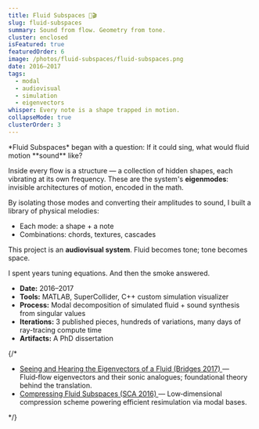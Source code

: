 ```yaml
---
title: Fluid Subspaces 🎵🎬
slug: fluid-subspaces
summary: Sound from flow. Geometry from tone.
cluster: enclosed
isFeatured: true
featuredOrder: 6
image: /photos/fluid-subspaces/fluid-subspaces.png
date: 2016–2017
tags:
  - modal
  - audiovisual
  - simulation
  - eigenvectors
whisper: Every note is a shape trapped in motion.
collapseMode: true
clusterOrder: 3
---
```


<ProjectOverview>
*Fluid Subspaces* began with a question:  
If it could sing, what would fluid motion **sound** like?

Inside every flow is a structure — a collection of hidden shapes, each vibrating at its own frequency. These are the system's **eigenmodes**: invisible architectures of motion, encoded in the math.

By isolating those modes and converting their amplitudes to sound, I built a library of physical melodies:  
- Each mode: a shape + a note  
- Combinations: chords, textures, cascades  

This project is an **audiovisual system**. 
Fluid becomes tone; tone becomes space.

</ProjectOverview>

<MediaSection title="Resonant Forms">
  <MediaItem
    title="One Note (mode 25)"
    description="The shape and sound of a low-frequency mode."
    youtubeUrl="https://www.youtube.com/embed/CAoQLYr8doE"
  />
  <MediaItem
    title="Higher Note (mode 75)"
    description="A higher-frequency mode."
    youtubeUrl="https://www.youtube.com/embed/Vwpi6U7AD5A"
  />
  <MediaItem
    title="Even Higher Note (mode 149)"
    description="An even higher-frequency mode."
    youtubeUrl="https://www.youtube.com/embed/o0UtONgtpFo"
  />
</MediaSection>

<MediaSection title="Combinatory Forms">
  <MediaItem
    title="Chord Formation"
    description="Combining the three isolated modes above into an audiovisual chord."
    youtubeUrl="https://www.youtube.com/embed/UkvLaE_o1ZM"
  />
</MediaSection>

<MediaSection title="Scale & Motion">
  <MediaItem
    title="Scale"
    description="Sweeping through a series of forms as a musical and spatial scale."
    youtubeUrl="https://www.youtube.com/embed/cB79S4NwCHc"
  />
  <MediaItem
    title="Melody"
    description="A playful melody constructed from selections of the scale above."
    youtubeUrl="https://www.youtube.com/embed/N6fzJXbn2ts"
  />
</MediaSection>

<MediaSection title="Spatial Timbres">
  <MediaItem
    title="Swell"
    description="Exploring spatial depth by layering all modes at varying intensities."
    youtubeUrl="https://www.youtube.com/embed/zUkpNKpkwP4"
  />
  <MediaItem
    title="Accent"
    description="A sharp transient that uses all the modes."
    youtubeUrl="https://www.youtube.com/embed/0An95mF3Yk0"
  />
</MediaSection>

<MediaSection title="Abstract Trajectories">
  <MediaItem
    title="Example 1"
    description="Mapping an unexpected path through configuration space."
    youtubeUrl="https://www.youtube.com/embed/gQew0VmLS8k"
  />
  <MediaItem
    title="Example 2"
    description="Further exploration of non-physical modal trajectories."
    youtubeUrl="https://www.youtube.com/embed/y6zraBpH5PA"
  />
</MediaSection>

<FieldNote>
I spent years tuning equations. And then the smoke answered.
</FieldNote>

<CollapseMetadata>
  <ul>
    <li><strong>Date:</strong> 2016–2017</li>
    <li><strong>Tools:</strong> MATLAB, SuperCollider, C++ custom simulation visualizer</li>
    <li><strong>Process:</strong> Modal decomposition of simulated fluid + sound synthesis from singular values</li>
    <li><strong>Iterations:</strong> 3 published pieces, hundreds of variations, many days of ray-tracing compute time</li>
    <li><strong>Artifacts:</strong> A PhD dissertation</li>
  </ul>
</CollapseMetadata>

{/*
<TechnicalDetails>
  <ul className="list-disc list-inside space-y-2">
    <li>
      <a href="https://archive.bridgesmathart.org/2017/bridges2017-305.pdf" target="_blank" rel="noopener noreferrer" className="underline hover:text-blue-600">
        Seeing and Hearing the Eigenvectors of a Fluid (Bridges 2017)
      </a>
      — Fluid‑flow eigenvectors and their sonic analogues; foundational theory behind the translation.
    </li>
    <li>
      <a href="https://graphics.pixar.com/library/FluidSubspaces/paper.pdf" target="_blank" rel="noopener noreferrer" className="underline hover:text-blue-600">
        Compressing Fluid Subspaces (SCA 2016)
      </a>
      — Low‑dimensional compression scheme powering efficient resimulation via modal bases.
    </li>
  </ul>
</TechnicalDetails>
*/}

<CallToAction email="aaron.demby.jones@gmail.com" />
